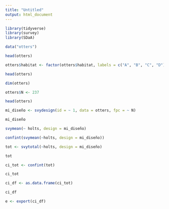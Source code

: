 ```yaml
---
title: "Untitled"
output: html_document
---
```



```r
library(tidyverse)
library(survey)
library(SDaA)
```

```r
data("otters")
```

```r
head(otters)
```

```r
otters$habitat <- factor(otters$habitat, labels = c("A", "B", "C", "D"))
```

```r
head(otters)
```

```r
dim(otters)
```

```r
otters$N <- 237
```

```r
head(otters)
```

```r
mi_diseño <- svydesign(id = ~ 1, data = otters, fpc = ~ N)
```

```r
mi_diseño
```

```r
svymean(~ holts, design = mi_diseño)
```

```r
confint(svymean(~holts, design = mi_diseño))
```

```r
tot <- svytotal(~holts, design = mi_diseño)
```

```r
tot
```



```r
ci_tot <- confint(tot)
```

```r
ci_tot
```
```r
ci_df <- as.data.frame(ci_tot)
```

```r
ci_df
```

```r
e <- export(ci_df)
```




